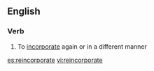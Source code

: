 ==English==

===Verb===
{{en-verb|reincorporat}}

# To [[incorporate]] again or in a different manner

[[es:reincorporate]]
[[vi:reincorporate]]